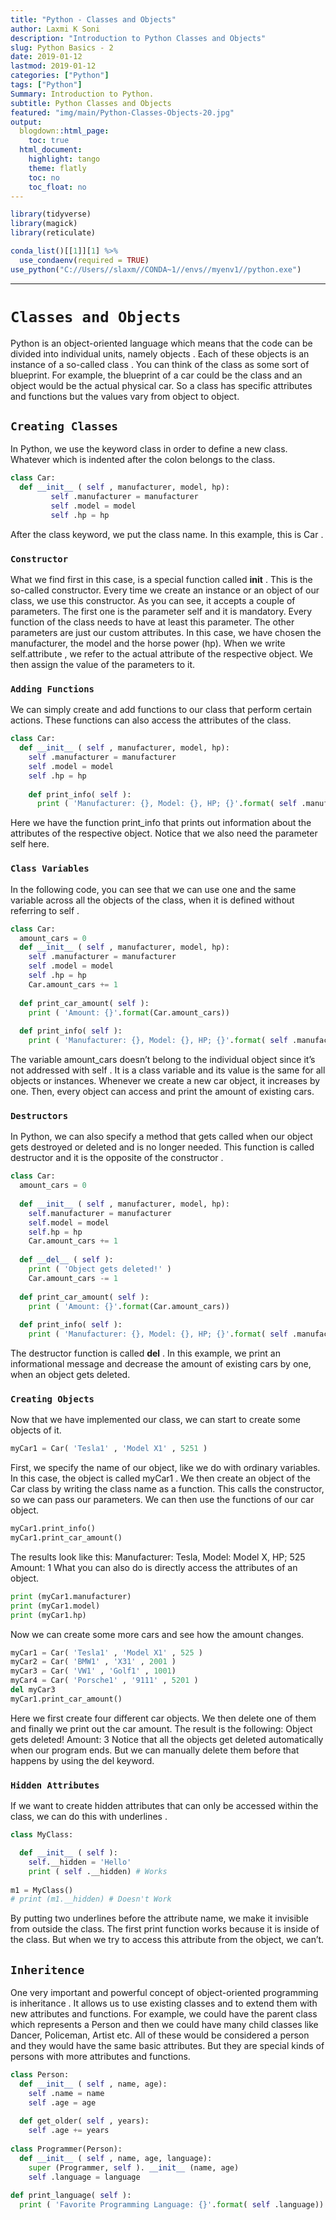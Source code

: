 ```yaml
---
title: "Python - Classes and Objects"
author: Laxmi K Soni 
description: "Introduction to Python Classes and Objects"
slug: Python Basics - 2
date: 2019-01-12
lastmod: 2019-01-12
categories: ["Python"]
tags: ["Python"]
Summary: Introduction to Python.
subtitle: Python Classes and Objects
featured: "img/main/Python-Classes-Objects-20.jpg"
output:
  blogdown::html_page:
    toc: true
  html_document:
    highlight: tango
    theme: flatly
    toc: no
    toc_float: no
---
```


```r
library(tidyverse)
library(magick)
library(reticulate)

conda_list()[[1]][1] %>% 
  use_condaenv(required = TRUE)
use_python("C://Users//slaxm//CONDA~1//envs//myenv1//python.exe")

```


<hr>

# `Classes and Objects`

Python is an object-oriented language which means that the code can be divided into individual units, namely objects . Each of these objects is an instance of a so-called class . You can think of the class as some sort of blueprint. For example, the blueprint of a car could be the class and an object would be the actual physical car. So a class has specific attributes and functions but the values vary from object to object.

## `Creating Classes`

In Python, we use the keyword class in order to define a new class. Whatever which is indented after the colon belongs to the class.

```python
class Car:
  def __init__ ( self , manufacturer, model, hp):
         self .manufacturer = manufacturer
         self .model = model
         self .hp = hp
```         
After the class keyword, we put the class name. In this example, this is Car .

### `Constructor`

What we find first in this case, is a special function called __init__ . This is the so-called constructor. Every time we create an instance or an object of our class, we use this constructor. As you can see, it accepts a couple of parameters. The first one is the parameter self and it is mandatory. Every function of the class needs to have at least this parameter.
The other parameters are just our custom attributes. In this case, we have chosen the manufacturer, the model and the horse power (hp).
When we write self.attribute , we refer to the actual attribute of the respective object. We then assign the value of the parameters to it.

### `Adding Functions`

We can simply create and add functions to our class that perform certain actions. These functions can also access the attributes of the class.

```python
class Car:
  def __init__ ( self , manufacturer, model, hp):
    self .manufacturer = manufacturer
    self .model = model
    self .hp = hp
    
    def print_info( self ):
      print ( 'Manufacturer: {}, Model: {}, HP; {}'.format( self .manufacturer, self.model,self.hp))
```      
   
      
Here we have the function print_info that prints out information about the attributes of the respective object. Notice that we also need the parameter self here.

### `Class Variables`

In the following code, you can see that we can use one and the same variable across all the objects of the class, when it is defined without referring to self .

```python
class Car:
  amount_cars = 0
  def __init__ ( self , manufacturer, model, hp):
    self .manufacturer = manufacturer
    self .model = model
    self .hp = hp
    Car.amount_cars += 1
    
  def print_car_amount( self ):
    print ( 'Amount: {}'.format(Car.amount_cars)) 
  
  def print_info( self ):
    print ( 'Manufacturer: {}, Model: {}, HP; {}'.format( self .manufacturer, self.model,self.hp))  
```  

The variable amount_cars doesn’t belong to the individual object since it’s not addressed with self . It is a class variable and its value is the same for all objects or instances.
Whenever we create a new car object, it increases by one. Then, every object can access and print the amount of existing cars.

### `Destructors`

In Python, we can also specify a method that gets called when our object gets destroyed or deleted and is no longer needed. This function is called destructor and it is the opposite of the constructor .

```python
class Car:
  amount_cars = 0
  
  def __init__ ( self , manufacturer, model, hp):
    self.manufacturer = manufacturer
    self.model = model
    self.hp = hp
    Car.amount_cars += 1
    
  def __del__ ( self ):
    print ( 'Object gets deleted!' )
    Car.amount_cars -= 1 
    
  def print_car_amount( self ):
    print ( 'Amount: {}'.format(Car.amount_cars)) 
  
  def print_info( self ):
    print ( 'Manufacturer: {}, Model: {}, HP; {}'.format( self .manufacturer, self.model,self.hp))     
```

The destructor function is called __del__ . In this example, we print an informational message and decrease the amount of existing cars by one, when an object gets deleted.

### `Creating Objects`

Now that we have implemented our class, we can start to create some objects of it.

```python
myCar1 = Car( 'Tesla1' , 'Model X1' , 5251 )
```

First, we specify the name of our object, like we do with ordinary variables. In this case, the object is called myCar1 . We then create an object of the Car class by writing the class name as a function. This calls the constructor, so we can pass our parameters. We can then use the functions of our car object.

```python
myCar1.print_info()
myCar1.print_car_amount()
```

The results look like this:
Manufacturer: Tesla, Model: Model X, HP; 525
Amount: 1
What you can also do is directly access the attributes of an object.

```python
print (myCar1.manufacturer)
print (myCar1.model)
print (myCar1.hp)
```

Now we can create some more cars and see how the amount changes.

```python
myCar1 = Car( 'Tesla1' , 'Model X1' , 525 )
myCar2 = Car( 'BMW1' , 'X31' , 2001 )
myCar3 = Car( 'VW1' , 'Golf1' , 1001)
myCar4 = Car( 'Porsche1' , '9111' , 5201 )
del myCar3
myCar1.print_car_amount()
```

Here we first create four different car objects. We then delete one of them and finally we print out the car amount. The result is the following:
Object gets deleted!
Amount: 3
Notice that all the objects get deleted automatically when our program ends. But we can manually delete them before that happens by using the del keyword.

### `Hidden Attributes`

If we want to create hidden attributes that can only be accessed within the class, we can do this with underlines .

```python
class MyClass:

  def __init__ ( self ):
    self.__hidden = 'Hello'
    print ( self .__hidden) # Works
    
m1 = MyClass()
# print (m1.__hidden) # Doesn't Work 
```
By putting two underlines before the attribute name, we make it invisible from outside the class. The first print function works because it is inside of the class. But when we try to access this attribute from the object, we can’t.

## `Inheritence`

One very important and powerful concept of object-oriented programming is inheritance . It allows us to use existing classes and to extend them with new attributes and functions.
For example, we could have the parent class which represents a Person and then we could have many child classes  like Dancer, Policeman, Artist etc. All of these would be considered a person and they would have the same basic attributes. But they are special kinds of persons with more attributes and functions.

```python
class Person:
  def __init__ ( self , name, age):
    self .name = name
    self .age = age
    
  def get_older( self , years):
    self .age += years
    
class Programmer(Person):
  def __init__ ( self , name, age, language):
    super (Programmer, self ). __init__ (name, age)
    self .language = language
    
def print_language( self ):
  print ( 'Favorite Programming Language: {}'.format( self .language)) 
```


